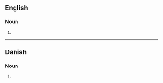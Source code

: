 ==English==

===Noun===
{{head|en|noun form}}

# {{plural of|proscenium|lang=en}}

----

==Danish==

===Noun===
{{head|da|noun form|g=c}}

# {{inflection of|da|proscenium||indef|gen|s}}